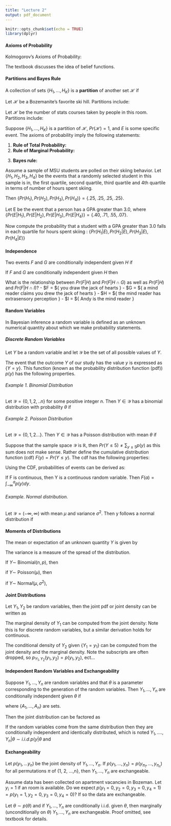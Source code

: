 ```yaml
---
title: "Lecture 2"
output: pdf_document
---
```


```r
knitr::opts_chunk$set(echo = TRUE)
library(dplyr)
```


#### Axioms of Probability
Kolmogorov's Axioms of Probability:


\vfill

\vfill

\vfill

\vfill
The textbook discusses the idea of belief functions. 
\vfill

#### Partitions and Bayes Rule
A collection of sets $\{H_1, ..., H_K\}$ is a **partition** of another set $\mathcal{H}$ if 

\vfill

\vfill

Let $\mathcal{H}$ be a Bozemanite's favorite ski hill. Partitions include:

\vfill
\vfill

Let $\mathcal{H}$ be the number of stats courses taken by people in this room. Partitions include:

\vfill
\vfill

\newpage
Suppose $\{H_1,...,H_K\}$ is a partition of $\mathcal{H}$, $Pr(\mathcal{H})=1$, and $E$ is some specific event. The axioms of probability imply the following statements:

1.  **Rule of Total Probability:** 
\vfill
2. **Rule of Marginal Probability:**

\vfill
3. **Bayes rule:**

\vfill

Assume a sample of MSU students are polled on their skiing behavior. Let \{$H_1, H_2, H_3, H_4$\} be the events that a randomly selected student in this sample is in, the first quartile, second quartile, third quartile and 4th quartile in terms of number of hours spent skiing.
\vfill

Then \{$Pr(H_1),Pr(H_2),Pr(H_3),Pr(H_4)\} = \{.25,.25,.25,.25\}$. 

\vfill
Let E be the event that a person has a GPA greater than 3.0, where \{$Pr(E|H_1),Pr(E|H_2),Pr(E|H_3),Pr(E|H_4)\} = \{.40,.71,.55,.07\}$.

\newpage
Now compute the probability that a student with a GPA greater than 3.0 falls in each quartile for hours spent skiing : \{$Pr(H_1|E),Pr(H_2|E),Pr(H_3|E),Pr(H_4|E)\}$ 
\vfill
\vfill

\vfill

#### Independence
Two events $F$ and $G$ are conditionally independent given $H$ if 
\vfill

If $F$ and $G$ are conditionally independent given $H$ then 
\vfill

What is the relationship between $Pr(F|H)$ and $Pr(F|H \cap G)$ as well as $Pr(F|H)$ and $Pr(F|H \cap I)$?
- $F = $\{ you draw the jack of hearts \}
- $G = $\{ a mind reader claims you drew the jack of hearts \}
- $H = $\{ the mind reader has extrasensory perception \}
- $I = $\{ Andy is the mind reader \}
\vfill
\vfill

#### Random Variables
In Bayesian inference a random variable is defined as an unknown numerical quantity about which we make probability statements. 
\vfill

##### Discrete Random Variables
Let $Y$ be a random variable and let $\mathcal{Y}$ be the set of all possible values of $Y.$ 
\vfill

The event that the outcome $Y$ of our study has the value $y$ is expressed as $\{Y=y\}$. 
\vfill
This function (known as the probability distribution function (pdf)) $p(y)$ has the following properties.

\vfill
\vfill

\newpage
###### Example 1. Binomial Distribution
Let $\mathcal{Y} = \{0, 1, 2, ..n\}$ for some positive integer $n$. Then $Y \in \mathcal{Y}$ has a binomial distribution with probability $\theta$ if

\vfill

###### Example 2. Poisson Distribution
Let $\mathcal{Y} = \{0,1,2...\}$. Then $Y \in \mathcal{Y}$ has a Poisson distribution with mean $\theta$ if 

\vfill

\subsubsection*{Continuous Random Variables}
Suppose that the sample space $\mathcal{Y}$ is $\mathbb{R},$ then $Pr(Y \leq 5) \neq \sum_{y \leq 5} p(y)$ as this sum does not make sense. Rather define the cumulative distribution function (cdf) $F(y) = Pr(Y \leq y)$.
\vfill
The cdf has the following properties:

\vfill
\vfill
\vfill

Using the CDF, probabilities of events can be derived as:

\vfill
\vfill

If F is continuous, then Y is a continuous random variable. Then $F(a) = \int_{-\infty}^a p(y) dy$.
\vfill

###### Example. Normal distribution.
Let $\mathcal{Y} = (-\infty, \infty)$ with mean $\mu$ and variance $\sigma^2$. Then y follows a normal distribution if 

\vfill
\newpage

#### Moments of Distributions
The mean or expectation of an unknown quantity $Y$ is given by

\vfill

The variance is a measure of the spread of the distribution.
\begin{eqnarray*}
	Var[Y] &=& E[(Y-E[Y])^2]\\
	&=& E[Y^2 - 2YE[Y] + E[Y]^2]\\
	&=& E[Y^2] - 2E[Y]^2 + E[Y]^2\\
	&=& E[Y^2] -E[Y]^2 
\end{eqnarray*}
\vfill

If $Y \sim$ Binomial$(n,p)$, then 
\vfill

if $Y \sim$ Poisson$(\mu)$, then 
\vfill

if $Y \sim$ Norma$l(\mu,\sigma^2)$, 
\vfill

#### Joint Distributions
Let $Y_1, Y_2$ be random variables, then the joint pdf or joint density can be written as

\vfill

The marginal density of $Y_1$ can be computed from the joint density:
\vfill
\vfill
Note this is for discrete random variables, but a similar derivation holds for continuous.

\vfill
The conditional density of $Y_2$ given $\{Y_1=y_1\}$ can be computed from the joint density and the marginal density.
\begin{eqnarray*}
p_{Y_2|Y_1}(y_2|y_1)& =& \frac{Pr(\{Y_1=y_1\} \cap \{Y_2=y_2\})}{Pr(Y_1=y_1)}\\
& =& \frac{p_{Y_1,Y_2}(y_1,y_2}{p_{Y_1}(y_1)}
\end{eqnarray*}
Note the subscripts are often dropped, so $p_{Y_1,Y_2}(y_1,y_2) = p(y_1,y_2)$, ect...
\vfill
\newpage

#### Independent Random Variables and Exchangeability

Suppose $Y_1, ..., Y_n$ are random variables and that $\theta$ is a parameter corresponding to the generation of the random variables. Then $Y_1, ..., Y_n$ are conditionally independent given $\theta$ if 
\vfill
\vfill

where $\{A_1, ..., A_n\}$ are sets. 
\vfill

Then the joint distribution can be factored as

\vfill
\vfill

If the random variables come from the same distribution then they are conditionally independent and identically distributed, which is noted $Y_1, ...., Y_n|\theta \sim i.i.d. p(y|\theta$ and
\begin{equation*}
p(y_1,...,y_n|\theta) = p_{Y_1}(y1|\theta) \times ... \times p_{Y_n}(y_n|\theta)= \prod_{i=1}^n p(y_i|\theta).
\end{equation*}
\vfill

#### Exchangeability
Let $p(y_1,...y_n)$ be the joint density of $Y_1, ..., Y_n$. If $p(y_1, ..., y_n) = p(y_{\pi_1}, ..., y_{\pi_n})$ for all permutations $\pi$ of \{1, 2, ...,n\}, then $Y_1, ..., Y_n$ are exchangeable.
\vfill

Assume data has been collected on apartment vacancies in Bozeman. Let $y_i = 1$ if an \emph{affordable} room is available. Do we expect $p(y_1 =0, y_2 =0, y_3=0, y_4 =1) = p(y_1=1, y_2=0, y_3 =0, y_4=0)$? If so the data are exchangeable.
\vfill


Let $\theta \sim p(\theta)$ and if $Y_1, ..., Y_n$ are conditionally i.i.d. given $\theta$, then marginally (unconditionally  on $\theta$) $Y_1, ..., Y_n$ are exchangeable. Proof omitted, see textbook for details.